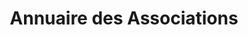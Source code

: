 ---
layout: ../../../layouts/AssoSort.astro
title: "Annuaire des Associations"
typeFilter: syndicat
affiliationFilter: polytech
---